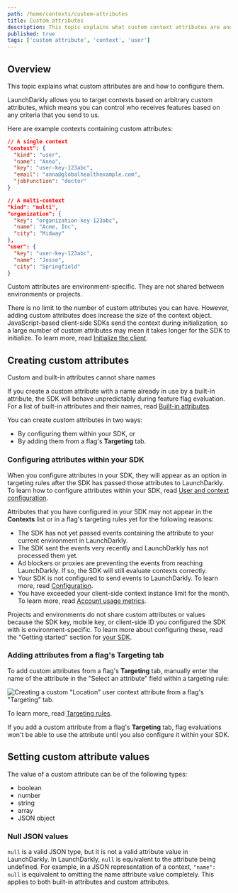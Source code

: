 ```yaml
---
path: /home/contexts/custom-attributes
title: Custom attributes
description: This topic explains what custom context attributes are and how to configure them.
published: true
tags: ['custom attribute', 'context', 'user']
---
```


## Overview

This topic explains what custom attributes are and how to configure them.

LaunchDarkly allows you to target contexts based on arbitrary custom attributes, which means you can control who receives features based on any criteria that you send to us.

Here are example contexts containing custom attributes:

<CodeSample>
<CSTab label="Contexts with custom attributes">

```json
// A single context
"context": {
  "kind": "user",
  "name": "Anna",
  "key": "user-key-123abc",
  "email": "anna@globalhealthexample.com",
  "jobFunction": "doctor"
}

// A multi-context
"kind": "multi",
"organization": {
  "key": "organization-key-123abc",
  "name": "Acme, Inc",
  "city": "Midway"
},
"user": {
  "key": "user-key-123abc",
  "name": "Jesse",
  "city": "Springfield"
}
```

</CSTab>
</CodeSample>

Custom attributes are environment-specific. They are not shared between environments or projects.

There is no limit to the number of custom attributes you can have. However, adding custom attributes does increase the size of the context object. JavaScript-based client-side SDKs send the context during initialization, so a large number of custom attributes may mean it takes longer for the SDK to initialize. To learn more, read [Initialize the client](/sdk/client-side/javascript#initialize-the-client).

## Creating custom attributes

<Callout intent="alert">
<CalloutTitle>Custom and built-in attributes cannot share names</CalloutTitle>
<CalloutDescription>

If you create a custom attribute with a name already in use by a built-in attribute, the SDK will behave unpredictably during feature flag evaluation. For a list of built-in attributes and their names, read [Built-in attributes](/home/contexts/built-in-attributes).

</CalloutDescription>
</Callout>

You can create custom attributes in two ways:
- By configuring them within your SDK, or 
- By adding them from a flag's **Targeting** tab. 

### Configuring attributes within your SDK

When you configure attributes in your SDK, they will appear as an option in targeting rules after the SDK has passed those attributes to LaunchDarkly. To learn how to configure attributes within your SDK, read [User and context configuration](/sdk/features/user-context-config).

Attributes that you have configured in your SDK may not appear in the **Contexts** list or in a flag's targeting rules yet for the following reasons:
- The SDK has not yet passed events containing the attribute to your current environment in LaunchDarkly.
- The SDK sent the events very recently and LaunchDarkly has not processed them yet.
- Ad blockers or proxies are preventing the events from reaching LaunchDarkly. If so, the SDK will still evaluate contexts correctly.
- Your SDK is not configured to send events to LaunchDarkly. To learn more, read [Configuration](/sdk/features/config).
- You have exceeded your client-side context instance limit for the month. To learn more, read [Account usage metrics](/home/billing/usage-metrics).

Projects and environments do not share custom attributes or values because the SDK key, mobile key, or client-side ID you configured the SDK with is environment-specific. To learn more about configuring these, read the "Getting started" section for [your SDK](/sdk).

### Adding attributes from a flag's Targeting tab

To add custom attributes from a flag's **Targeting** tab, manually enter the name of the attribute in the "Select an attribute" field within a targeting rule:

![Creating a custom "Location" user context attribute from a flag's "Targeting" tab.](flag-rule-create-attribute.png)

To learn more, read [Targeting rules](/home/flags/targeting-rules).

If you add a custom attribute from a flag's **Targeting** tab, flag evaluations won't be able to use the attribute until you also configure it within your SDK.

## Setting custom attribute values

The value of a custom attribute can be of the following types:

* boolean
* number
* string
* array
* JSON object

### Null JSON values

`null` is a valid JSON type, but it is not a valid attribute value in LaunchDarkly. In LaunchDarkly, `null` is equivalent to the attribute being undefined. For example, in a JSON representation of a context, `"name": null` is equivalent to omitting the name attribute value completely. This applies to both built-in attributes and custom attributes.